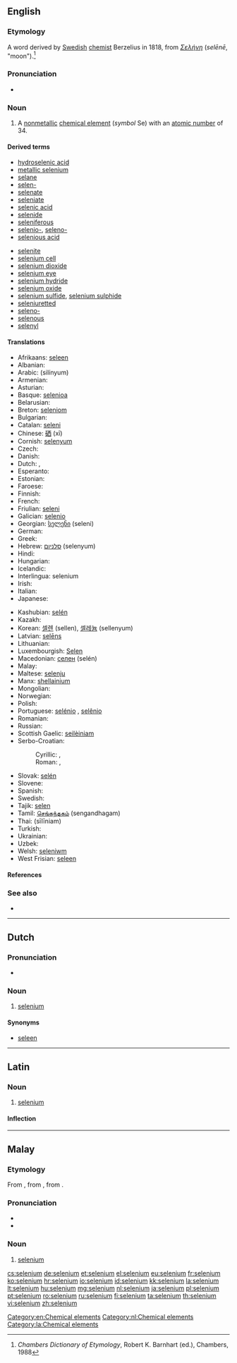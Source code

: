 {{also|sélénium}}
==English==

{{wikipedia}}
{{elements|Se|arsenic|As|bromine|Br}}

===Etymology===
A {{etyl|NL.|en}} word derived by [[Swedish]] [[chemist]] Berzelius in 1818, from {{etyl|grc|en}} ''[[Σελήνη]]'' (''selēnē'', "moon").<ref>''Chambers Dictionary of Etymology'', Robert K. Barnhart (ed.), Chambers, 1988</ref>

===Pronunciation===
* {{a|UK|US}} {{IPA|/sɪˈliː.ni.əm/|/səˈliː.ni.əm/}}

===Noun===
{{en-noun|-}}

# A [[nonmetallic]] [[chemical element]] (''symbol'' Se) with an [[atomic number]] of 34.

====Derived terms====
{{der-top}}
* [[hydroselenic acid]]
* [[metallic selenium]]
* [[selane]]
* [[selen-]]
* [[selenate]]
* [[seleniate]]
* [[selenic acid]]
* [[selenide]]
* [[seleniferous]]
* [[selenio-]], [[seleno-]]
* [[selenious acid]]
{{der-mid}}
* [[selenite]]
* [[selenium cell]]
* [[selenium dioxide]]
* [[selenium eye]]
* [[selenium hydride]]
* [[selenium oxide]]
* [[selenium sulfide]], [[selenium sulphide]]
* [[seleniuretted]]
* [[seleno-]]
* [[selenous]]
* [[selenyl]]
{{der-bottom}}

====Translations====
{{trans-top|chemical element}}
* Afrikaans: [[seleen]]
* Albanian: {{t-|sq|selen}}
* Arabic: {{Arab|[[سلينيوم]]}} (silínyum) {{m}}
* Armenian: {{t-|hy|սելեն|tr=selen}}
* Asturian: {{t-|ast|seleniu|m}}
* Basque: [[selenioa]]
* Belarusian: {{t-|be|селен|m|tr=selén}}
* Breton: [[seleniom]]
* Bulgarian: {{t+|bg|селен|m|tr=selén}}
* Catalan: [[seleni]]
* Chinese: [[硒]] (xī)
* Cornish: [[selenyum]]
* Czech: {{t+|cs|selen}}
* Danish: {{t-|da|selen}}
* Dutch: {{t+|nl|seleen|n}}, {{t+|nl|selenium|n}}
* Esperanto: {{t+|eo|seleno}}
* Estonian: {{t-|et|seleen}}
* Faroese: {{t-|fo|selen}}
* Finnish: {{t+|fi|seleeni}}
* French: {{t+|fr|sélénium|m}}
* Friulian: [[seleni]]
* Galician: [[selenio]]
* Georgian: [[სელენი]] (seleni)
* German: {{t+|de|Selen|n}}
* Greek: {{t+|el|σελήνιο|n|tr=selínio}}
* Hebrew: [[סלניום]] (selenyum)
* Hindi: {{t-|hi|मेचाग्नि|tr=mechaagni|sc=Deva}}
* Hungarian: {{t+|hu|szelén}}
* Icelandic: {{t+|is|selen}}
* Interlingua: selenium
* Irish: {{t+|ga|seiléiniam}}
* Italian: {{t+|it|selenio|m}}
* Japanese: {{t+|ja|セレン|tr=seren}}
{{trans-mid}}
* Kashubian: [[selén]]
* Kazakh: {{t-|kk|селен|tr=selen|sc=Cyrl}}
* Korean: [[셀렌]] (sellen), [[셀레늄]] (sellenyum)
* Latvian: [[selēns]]
* Lithuanian: {{t+|lt|selenas}}
* Luxembourgish: [[Selen]]
* Macedonian: [[селен]] (selén) {{m}}
* Malay: {{t-|ms|selenium}}
* Maltese: [[selenju]]
* Manx: [[shellainium]]
* Mongolian: {{t-|mn|селен|tr=selen|sc=Cyrl}}
* Norwegian: {{t+|no|selen}}
* Polish: {{t+|pl|selen|m}}
* Portuguese: [[selénio]] {{m}} {{qualifier|Portugal}}, [[selênio]] {{m}} {{qualifier|Brazil}}
* Romanian: {{t+|ro|seleniu|n}}
* Russian: {{t+|ru|селен|m|tr=selén}}
* Scottish Gaelic: [[seilèiniam]]
* Serbo-Croatian:
*: Cyrillic: {{t-|sh|селен|m}}, {{t-|sh|селениј|sc=Cyrl}}
*: Roman: {{t-|sh|selen}}, {{t-|sh|selenij}}
* Slovak: [[selén]]
* Slovene: {{t+|sl|selen}}
* Spanish: {{t+|es|selenio|m}}
* Swedish: {{t+|sv|selen|n}}
* Tajik: [[selen]]
* Tamil: [[செங்கந்தகம்]] (sengandhagam)
* Thai: {{Thai|[[ซีลีเนียม]]}} (sīlīniam)
* Turkish: {{t+|tr|selenyum}}
* Ukrainian: {{t-|uk|селен|m|tr=selén}}
* Uzbek: {{t-|uz|селен|tr=selen|sc=Cyrl}}
* Welsh: [[seleniwm]]
* West Frisian: [[seleen]]
{{trans-bottom}}

====References====
<references/>

===See also===
* {{pedialite|Selenium}}

[[Category:en:Chemical elements]]

----

==Dutch==
{{wikipedia|lang=nl}}

===Pronunciation===
* {{audio|Nl-selenium.ogg|Audio}}

===Noun===
{{nl-noun|n}}

# [[selenium#English|selenium]]

====Synonyms====
* [[seleen#Dutch|seleen]]

[[Category:nl:Chemical elements]]

----

==Latin==
{{wikipedia|lang=la}}

===Noun===
{{la-noun|selēnium|selenii|selēniī|n|second}}

# [[#English|selenium]]

====Inflection====
{{la-decl-2nd-N|seleni|selēni}}

[[Category:la:Chemical elements]]

----

==Malay==
{{wikipedia|lang=ms}}
{{elements|Se|arsenik|As|bromin|Br|lang=ms}}

===Etymology===
From {{etyl|en|ms}} {{term|selenium|lang=en}}, from {{etyl|NL.|ms}}, from {{etyl|grc|ms}} {{term|Σελήνη|tr=selēnē|lang=grc}}.

===Pronunciation===
* {{IPA|[selɛniom]|lang=ms}}
* {{rhymes|iom|jom|om|lang=ms}}

===Noun===
{{head|ms|noun}}

# [[#English|selenium]] {{gloss|chemical element}}

[[cs:selenium]]
[[de:selenium]]
[[et:selenium]]
[[el:selenium]]
[[eu:selenium]]
[[fr:selenium]]
[[ko:selenium]]
[[hr:selenium]]
[[io:selenium]]
[[id:selenium]]
[[kk:selenium]]
[[la:selenium]]
[[lt:selenium]]
[[hu:selenium]]
[[mg:selenium]]
[[nl:selenium]]
[[ja:selenium]]
[[pl:selenium]]
[[pt:selenium]]
[[ro:selenium]]
[[ru:selenium]]
[[fi:selenium]]
[[ta:selenium]]
[[th:selenium]]
[[vi:selenium]]
[[zh:selenium]]